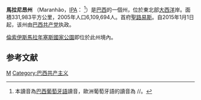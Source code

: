 {{Refimprove|time=2015-02-25T11:32:53+00:00}} 
{{Infobox Brazilian State
|name                        = Maranhão
|image_flag                  = Bandeira do Maranhão.svg
|image_coat                  =
|motto                       = 
|anthem                      = 
|image_map                   = Brazil State Maranhao.svg
|capital                     = [[圣路易斯_(马拉尼昂州)|圣路易斯]]
|latd= |latm= |latNS= |longd= |longm= |longEW=
|largest_city                = [[圣路易斯_(马拉尼昂州)|圣路易斯]]
|demonym                     = Maranhense
|leader_name1                = Jackson Lago
|leader_name2                = Luiz Porto
|area                        = 331.983,293 
|area_magnitude              = 1 E10
|area_rank                   = 8th
|population_estimate         = 6.184.538 
|population_estimate_rank    = 10th
|population_estimate_year    = 2006
|population_census           = 6.109.684
|population_census_year      = 2005
|population_density          = 18,6
|population_density_rank     = 16th
|GDP                         = R$ 16.547.000 
|GDP_rank                    = 17th
|GDP_year                    = 2005
|GDP_per_capita              = R$ 4.150
|GDP_per_capita_rank         = 26th
|HDI                         = 0.636
|HDI_rank                    = 27th
|HDI_year                    = 2000
|abbreviation                = BR-MA
|time_zone                   = BRT
|utc_offset                  = -3
|time_zone_DST               = BRST
|utc_offset_DST              = -2
}}
'''馬拉尼昂州''' （Maranhão，[[IPA|IPA]]：{{IPA2|ma.ɾa.'ɲɐ̃w̃}} <ref>本讀音為[[巴西葡萄牙語|巴西葡萄牙語]]讀音，歐洲葡萄牙語的讀音為 /{{IPA|mɐ.ɾɐ.'ɲɐ̃w̃}}/。</ref>）是[[巴西|巴西]]的一個州，位於東北部[[大西洋|大西洋]]岸。面積331,983平方公里，2005年人口6,109,694人。首府[[圣路易斯_(马拉尼昂州)|聖路易斯]]。自2015年1月1日起，该州由[[巴西共产党|巴西共产党]]执政。

[[倫索伊斯馬拉年塞斯國家公園|倫索伊斯馬拉年塞斯國家公園]]即位於此州境內。

== 参考文献 ==
<div class="references-small">
<references />
</div>

{{巴西行政区划}}

[[Category:巴西行政區劃|M]]
[[Category:巴西共产主义|Category:巴西共产主义]]


{{Brazil-geo-stub}}